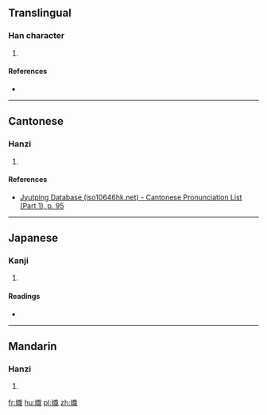 ==Translingual==

===Han character===
{{Han char|rn=38|rad=女|as=12|sn=15|four=43450|canj=VYIA|ids=⿰女戠}}

# {{defn|Han|sort=女12}}

====References====
* {{Han ref|kx=0271.150|dkj=06722|hdz=21082.100|uh=5B02|ud=23298|bh=E55B|bd=58715}}

----

==Cantonese==

===Hanzi===
{{yue-hanzi|jyut=[[zik1]]|y=jik1}}

# {{defn|lang=yue|sort=女12}}

====References====
* [http://www.iso10646hk.net/jp/document/download.jsp Jyutping Database (iso10646hk.net) - Cantonese Pronunciation List (Part 1), p. 95]

----

==Japanese==

===Kanji===
{{ja-kanji|grade=|rs=女12}}

# {{defn|lang=ja|sort=女12}}

====Readings====
* {{ja-readings|on=[[しょく]] (shoku), [[しき]] (shiki)|kun=}}

----

==Mandarin==

===Hanzi===
{{cmn-hanzi|pin=[[zhí]] ([[zhi2]])|wg=chih<sup>2</sup>}}

# {{defn|lang=cmn|sort=女12}}

[[fr:嬂]]
[[hu:嬂]]
[[pl:嬂]]
[[zh:嬂]]